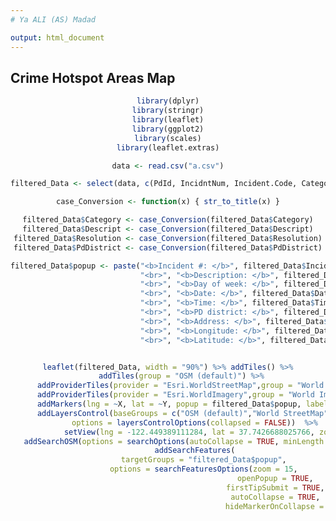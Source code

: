 ---
# Ya ALI (AS) Madad

output: html_document
---

## Crime Hotspot Areas Map
<center>

```{r fig.height=7,echo=FALSE, warning=FALSE, message=FALSE}

library(dplyr)
library(stringr)
library(leaflet)
library(ggplot2)
library(scales)
library(leaflet.extras)

data <- read.csv("a.csv")

filtered_Data <- select(data, c(PdId, IncidntNum, Incident.Code, Category, Descript, DayOfWeek, Date, Time, PdDistrict, Resolution, Address, X, Y, location))

case_Conversion <- function(x) { str_to_title(x) }

filtered_Data$Category <- case_Conversion(filtered_Data$Category)
filtered_Data$Descript <- case_Conversion(filtered_Data$Descript)
filtered_Data$Resolution <- case_Conversion(filtered_Data$Resolution)
filtered_Data$PdDistrict <- case_Conversion(filtered_Data$PdDistrict)

filtered_Data$popup <- paste("<b>Incident #: </b>", filtered_Data$IncidntNum, "<br>", "<b>Category: </b>", data$Category,
                             "<br>", "<b>Description: </b>", filtered_Data$Descript,
                             "<br>", "<b>Day of week: </b>", filtered_Data$DayOfWeek,
                             "<br>", "<b>Date: </b>", filtered_Data$Date,
                             "<br>", "<b>Time: </b>", filtered_Data$Time,
                             "<br>", "<b>PD district: </b>", filtered_Data$PdDistrict,
                             "<br>", "<b>Address: </b>", filtered_Data$Address,
                             "<br>", "<b>Longitude: </b>", filtered_Data$X,
                             "<br>", "<b>Latitude: </b>", filtered_Data$Y)


leaflet(filtered_Data, width = "90%") %>% addTiles() %>%
      addTiles(group = "OSM (default)") %>%
      addProviderTiles(provider = "Esri.WorldStreetMap",group = "World StreetMap") %>%
      addProviderTiles(provider = "Esri.WorldImagery",group = "World Imagery") %>%
      addMarkers(lng = ~X, lat = ~Y, popup = filtered_Data$popup, label = filtered_Data$Address, group = "filtered_Data$popup", clusterOptions = markerClusterOptions()) %>%
      addLayersControl(baseGroups = c("OSM (default)","World StreetMap", "World Imagery"),
            options = layersControlOptions(collapsed = FALSE))  %>%
            setView(lng = -122.449389111284, lat = 37.7426688025766, zoom = 11.5) %>%
   addSearchOSM(options = searchOptions(autoCollapse = TRUE, minLength = 2)) %>%
            addSearchFeatures(
                targetGroups = "filtered_Data$popup",
                options = searchFeaturesOptions(zoom = 15,
                                                openPopup = TRUE,
                                                firstTipSubmit = TRUE,
                                                autoCollapse = TRUE,
                                                hideMarkerOnCollapse = TRUE))


```
</center>
